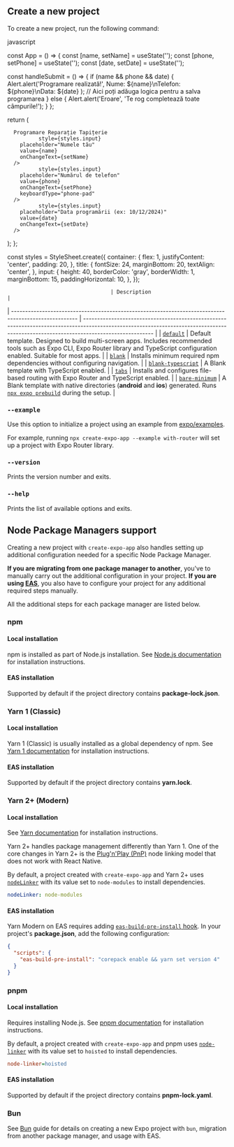 
## Create a new project

To create a new project, run the following command:

javascript

const App = () => {
  const [name, setName] = useState('');
  const [phone, setPhone] = useState('');
  const [date, setDate] = useState('');

  const handleSubmit = () => {
    if (name && phone && date) {
      Alert.alert('Programare realizată!', 
Nume: ${name}\nTelefon: ${phone}\nData: ${date}
);
      // Aici poți adăuga logica pentru a salva programarea
    } else {
      Alert.alert('Eroare', 'Te rog completează toate câmpurile!');
    }
  };

  return (
    
      Programare Reparație Tapițerie
              style={styles.input}
        placeholder="Numele tău"
        value={name}
        onChangeText={setName}
      />
              style={styles.input}
        placeholder="Numărul de telefon"
        value={phone}
        onChangeText={setPhone}
        keyboardType="phone-pad"
      />
              style={styles.input}
        placeholder="Data programării (ex: 10/12/2024)"
        value={date}
        onChangeText={setDate}
      />
      


    
  );
};

const styles = StyleSheet.create({
  container: {
    flex: 1,
    justifyContent: 'center',
    padding: 20,
  },
  title: {
    fontSize: 24,
    marginBottom: 20,
    textAlign: 'center',
  },
  input: {
    height: 40,
    borderColor: 'gray',
    borderWidth: 1,
    marginBottom: 15,
    paddingHorizontal: 10,
  },
});




                                     | Description                                                                                                                                                                           |
| ----------------------------------------------------------------------------------------------------- | ------------------------------------------------------------------------------------------------------------------------------------------------------------------------------------- |
| [`default`](https://github.com/expo/expo/tree/main/templates/expo-template-default)                   | Default template. Designed to build multi-screen apps. Includes recommended tools such as Expo CLI, Expo Router library and TypeScript configuration enabled. Suitable for most apps. |
| [`blank`](https://github.com/expo/expo/tree/main/templates/expo-template-blank)                       | Installs minimum required npm dependencies without configuring navigation.                                                                                                            |
| [`blank-typescript`](https://github.com/expo/expo/tree/main/templates/expo-template-blank-typescript) | A Blank template with TypeScript enabled.                                                                                                                                             |
| [`tabs`](https://github.com/expo/expo/tree/main/templates/expo-template-tabs)                         | Installs and configures file-based routing with Expo Router and TypeScript enabled.                                                                                                   |
| [`bare-minimum`](https://github.com/expo/expo/tree/main/templates/expo-template-bare-minimum)         | A Blank template with native directories (**android** and **ios**) generated. Runs [`npx expo prebuild`](/workflow/prebuild/) during the setup.                                       |

### `--example`

Use this option to initialize a project using an example from [expo/examples](https://github.com/expo/examples).

For example, running `npx create-expo-app --example with-router` will set up a project with Expo Router library.

### `--version`

Prints the version number and exits.

### `--help`

Prints the list of available options and exits.

## Node Package Managers support

Creating a new project with `create-expo-app` also handles setting up additional configuration needed for a specific Node Package Manager.

**If you are migrating from one package manager to another**, you've to manually carry out the additional configuration in your project. **If you are using [EAS](/eas/)**, you also have to configure your project for any additional required steps manually.

All the additional steps for each package manager are listed below.

### npm

#### Local installation

npm is installed as part of Node.js installation. See [Node.js documentation](https://nodejs.org/en/download/package-manager) for installation instructions.

#### EAS installation

Supported by default if the project directory contains **package-lock.json**.

### Yarn 1 (Classic)

#### Local installation

Yarn 1 (Classic) is usually installed as a global dependency of npm. See [Yarn 1 documentation](https://classic.yarnpkg.com/en/docs/getting-started) for installation instructions.

#### EAS installation

Supported by default if the project directory contains **yarn.lock**.

### Yarn 2+ (Modern)

#### Local installation

See [Yarn documentation](https://yarnpkg.com/getting-started/install) for installation instructions.

Yarn 2+ handles package management differently than Yarn 1. One of the core changes in Yarn 2+ is the [Plug'n'Play (PnP)](https://yarnpkg.com/features/pnp) node linking model that does not work with React Native.

By default, a project created with `create-expo-app` and Yarn 2+ uses [`nodeLinker`](https://yarnpkg.com/features/linkers#nodelinker-node-modules) with its value set to `node-modules` to install dependencies.

```yml .yarnrc.yml
nodeLinker: node-modules
```

#### EAS installation

Yarn Modern on EAS requires adding [`eas-build-pre-install` hook](/build-reference/npm-hooks/). In your project's **package.json**, add the following configuration:

```json package.json
{
  "scripts": {
    "eas-build-pre-install": "corepack enable && yarn set version 4"
  }
}
```

### pnpm

#### Local installation

Requires installing Node.js. See [pnpm documentation](https://pnpm.io/installation) for installation instructions.

By default, a project created with `create-expo-app` and pnpm uses [`node-linker`](https://pnpm.io/npmrc#node-linker) with its value set to `hoisted` to install dependencies.

```ini .npmrc
node-linker=hoisted
```

#### EAS installation

Supported by default if the project directory contains **pnpm-lock.yaml**.

### Bun

See [Bun](/guides/using-bun/) guide for details on creating a new Expo project with `bun`, migration from another package manager, and usage with EAS.
